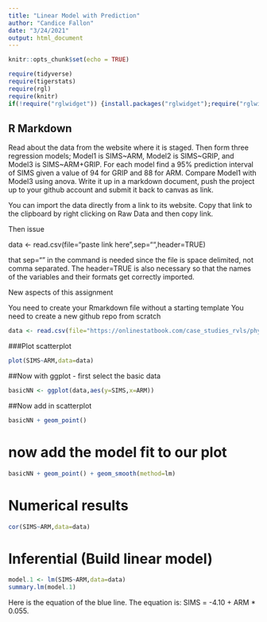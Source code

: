 ```yaml
---
title: "Linear Model with Prediction"
author: "Candice Fallon"
date: "3/24/2021"
output: html_document
---
```


```r
knitr::opts_chunk$set(echo = TRUE)
```
```r
require(tidyverse)
require(tigerstats)
require(rgl)
require(knitr)
if(!require("rglwidget")) {install.packages("rglwidget");require("rglwidget")}

```
## R Markdown

Read about the data from the website where it is staged.  Then form three regression models; Model1 is SIMS~ARM, Model2 is SIMS~GRIP, and Model3 is SIMS~ARM+GRIP. For each model find a 95% prediction interval of SIMS given a value of 94  for GRIP and 88 for ARM. Compare Model1 with Model3 using anova. Write it up in a markdown document, push the project up to your github account and submit it back to canvas as link. 

 

You can import the data directly from a link to its website.  Copy that link to the clipboard by right clicking on Raw Data and then copy link.

Then issue

data <- read.csv(file="paste link here",sep="",header=TRUE)  

that sep=""  in the command is needed since the file is space delimited, not comma separated.  The header=TRUE is also necessary so that the names of the variables and their formats get correctly imported.

New aspects of this assignment

You need to create your Rmarkdown file without a starting template
You need to create a new github repo from scratch

```r
data <- read.csv(file="https://onlinestatbook.com/case_studies_rvls/physical_strength/data.txt",sep="",header=TRUE)
```

###Plot scatterplot

```r
plot(SIMS~ARM,data=data)
```

##Now with ggplot - first select the basic data

```r
basicNN <- ggplot(data,aes(y=SIMS,x=ARM))
```
##Now add in scatterplot

```r
basicNN + geom_point()
```

# now add the model fit to our plot
  
```r
basicNN + geom_point() + geom_smooth(method=lm)
``` 

# Numerical results

```r
cor(SIMS~ARM,data=data)
```

# Inferential  (Build linear model)
  
```r
model.1 <- lm(SIMS~ARM,data=data)
summary.lm(model.1)
```

Here is the equation of the blue line. The equation is: SIMS = -4.10 + ARM * 0.055.
